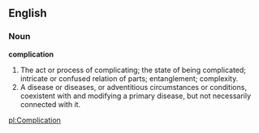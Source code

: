 ==English==

===Noun===

'''complication'''

#The act or process of complicating; the state of being complicated; intricate or confused relation of parts; entanglement; complexity.
#A disease or diseases, or adventitious circumstances or conditions, coexistent with and modifying a primary disease, but not necessarily connected with it.

[[pl:Complication]]